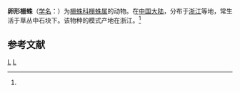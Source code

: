 {{Speciesbox
| taxon = Hahnia ovata
| binomial_authority = (Song et Zheng, 1982)<ref name='id14016'>{{cite web| url =http://www.bioinfo.cn/db05/BjdwSpecies.php?action=view&id=14016| title =卵形栅蛛| work =《中国动物物种编目数据库》| publisher =中国科学院微生物研究所| author =中国科学院动物研究所| accessdate =2009-04-28| deadurl =yes| archiveurl =https://web.archive.org/web/20160305004904/http://www.bioinfo.cn/db05/BjdwSpecies.php?action=view&id=14016| archivedate =2016-03-05}}</ref>
}}

'''卵形栅蛛'''（[[学名|学名]]：{{lang|la|''Hahnia ovata''}}）为[[栅蛛科|栅蛛科]][[栅蛛属|栅蛛属]]的动物。在[[中国大陆|中国大陆]]，分布于[[浙江|浙江]]等地，常生活于草丛中石块下。该物种的模式产地在浙江。<ref name='id14016'/>

== 参考文献 ==
{{reflist}}

{{taxonbar}}
[[Category:_1982年描述的动物|L]]
[[Category:栅蛛属|L]]